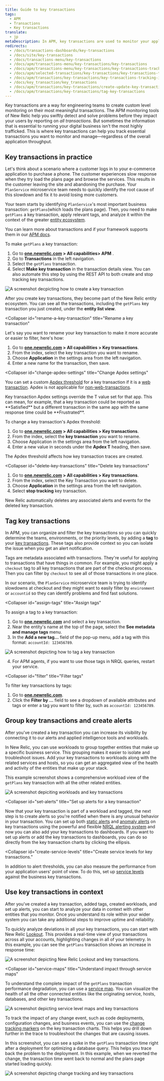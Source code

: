 ```yaml
---
title: Guide to key transactions
tags:
  - APM
  - Transactions
  - Key transactions
translate:
  - jp
metaDescription: In APM, key transactions are used to monitor your application''s important or unique transactions and processes.
redirects:
  - /docs/transactions-dashboards/key-transactions
  - /docs/site/key-transactions
  - /docs/transactions-menu/key-transactions
  - /docs/apm/transactions-menu/key-transactions/key-transactions
  - /docs/apm/transactions-menu/key-transactions/key-transactions-tracking-important-transactions-or-events
  - /docs/apm/selected-transactions/key-transactions/key-transactions-tracking-important-transactions-or-events
  - /docs/apm/transactions/key-transactions/key-transactions-tracking-important-transactions-or-events
  - /docs/key_transaction/key_transactions
  - /docs/apm/transactions/key-transactions/create-update-key-transactions
  - /docs/apm/transactions/key-transactions/tag-key-transactions
---
```








Key transactions are a way for engineering teams to create custom level monitoring on their most meaningful transactions. The APM monitoring tools of New Relic help you swiftly detect and solve problems before they impact your users by reporting on _all transactions_. But sometimes the information that is essential to running your digital business isn't the most highly trafficked.  This is where key transactions can help you track essential transactions you want to monitor and manage—regardless of the overall application throughput. 

## Key transactions in practice 

Let's think about a scenario where a customer logs in to your e-commerce application to purchase a phone. The customer experiences slow response when they try load the plans page and browse the services. This results in the customer leaving the site and abandoning the purchase. Your `PlanService` microservice team needs to quickly identify the root cause of this slowdown and fix it to avoid losing more customers. 

Your team starts by identifying `PlanService`'s most important business transaction: `getPlans`(which loads the plans page). Then, you need to make `getPlans` a key transaction, apply relevant tags, and analyze it within the context of the greater [entity ecosystem](/docs/new-relic-solutions/new-relic-one/core-concepts/what-entity-new-relic/).

You can learn more about transactions and if your framework supports them in our [APM docs](/docs/apm/transactions/intro-transactions/transactions-new-relic-apm/).

<CollapserGroup>
  <Collapser
    id="create-key-transactions"
    title="Create key transactions"
  >

To make `getPlans` a key transaction:

1. Go to **[one.newrelic.com](https://one.newrelic.com/all-capabilities) > All capabilities> APM** .
2. Go to **Transactions** in the left navigation.
2. Select the `getPlans` transaction.
3. Select **Make key transaction** in the transaction details view. You can also automate this step by using the REST API to both create and stop tracking key transactions. 

<img
  title="Create a key transaction"
  alt="A screenshot decpicting how to create a key transaction"
  src={apmMakeaKeyTransaction}
/>

After you create key transactions, they become part of the New Relic entity ecosystem. You can see all the transactions, including the `getPlans` key transaction you just created, under the **entity list view**.  


</Collapser>

  <Collapser
    id="rename-a-key-transaction"
    title="Rename a key transaction"
  >

Let's say you want to rename your key transaction to make it more accurate or easier to filter, here's how:

1. Go to **[one.newrelic.com](https://one.newrelic.com/all-capabilities) > All capabilities > Key transactions**.
2. From the index, select the key transaction you want to rename.
3. Choose **Application** in the settings area from the left navigation.
4. Enter a new name for the transaction, then save.

  </Collapser>

  <Collapser
    id="change-apdex-settings"
    title="Change Apdex settings"
  >

You can set a custom [Apdex threshold](/docs/apm/new-relic-apm/apdex/apdex-measuring-user-satisfaction) for a key transaction if it is a [web transaction](/docs/new-relic-solutions/get-started/glossary/#transaction). Apdex is not applicable for [non-web-transactions](/docs/new-relic-solutions/get-started/glossary/#non-web-transaction).

<Callout variant="important">
  Key transaction Apdex settings override the T value set for that app. This can mean, for example, that a key transaction could be reported as **Satisfied** but a different transaction in the same app with the same response time could be **Frustrated**.
</Callout>

To change a key transaction's Apdex threshold:

1. Go to **[one.newrelic.com](https://one.newrelic.com/all-capabilities) > All capabilities > Key transactions**.
2. From the index, select the **key transaction** you want to rename.
3. Choose Application in the settings area from the left navigation.
4. Enter a new value in seconds under the **Apdex T** heading, then save.

The Apdex threshold affects how key transaction traces are created.

  </Collapser>

  <Collapser
    id="delete-key-transactions"
    title="Delete key transactions"
  >

1. Go to **[one.newrelic.com](https://one.newrelic.com/all-capabilities) > All capabilities > Key transactions**.
2. From the index, select the Key Transaction you want to delete.
3. Choose **Application** in the settings area from the left navigation.
4. Select **stop tracking** key transaction.

New Relic automatically deletes any associated alerts and events for the deleted key transaction.

</Collapser>
</CollapserGroup>

## Tag key transactions

In APM, you can organize and filter the key transactions so you can quickly determine the teams, environments, or the priority levels, by adding a **tag** to your [key transactions](/docs/apm/transactions/key-transactions/introduction-key-transactions/). These tags also provide context so you can isolate the issue when you get an alert notification. 

Tags are metadata associated with transactions. They're useful for applying to transactions that have things in common. For example, you might apply a `checkout` tag to all key transactions that are part of the checkout process. Then you can filter by `checkout` to see all of those transactions in one place.

In our scenario, the `PlanService` microservice team is trying to identify slowdowns at checkout and they might want to easily filter by `environment` or `accountid` so they can identify problems and find fast solutions. 

<CollapserGroup>
 
  <Collapser
    id="assign-tags"
    title="Assign tags"
  >
To assign a tag to a key transaction:

1. Go to **[one.newrelic.com](https://one.newrelic.com/all-capabilities)** and select a key transaction.
2. Near the entity's name at the top of the page, select the **See metadata and manage tags** menu.
3. In the **Add a new tag...** field of the pop-up menu, add a tag with this format: `accountId: 123456789`.

<img
  title="Tag a key transaction"
  alt="A screenshot depicting how to tag a key transaction"
  src={apmTagaKeyTransaction}
/>

4. For APM agents, if you want to use those tags in NRQL queries, restart your service.

</Collapser>

<Collapser
    id="filter"
    title="Filter tags"
  >

To filter key transactions by tags:

1. Go to **[one.newrelic.com](https://one.newrelic.com/all-capabilities)**.
2. Click the **Filter by ...** field to see a dropdown of available attributes and tags or enter a tag you want to filter by, such as `accountId: 123456789`.

  </Collapser>
  </CollapserGroup>

## Group key transactions and create alerts

After you've created a key transaction you can increase its visibility by connecting it to our alerts and applied intelligence tools and workloads. 

  <CollapserGroup>
  <Collapser
    id="key-transaction-workload"
    title="Add your key transaction to a workload"
  >

In New Relic, you can use workloads to group together entities that make up a specific business service. This grouping makes it easier to isolate and troubleshoot issues. Add your key transactions to workloads along with the related services and hosts, so you can get an aggregated view of the health and activity of the entities that make up your stack. 

This example screenshot shows a comprehensive workload view of the `getPlans` key transaction with all the other related entities. 

<img
  title="Workloads and key transactions"
  alt="A screenshot depiciting workloads and key transactions"
  src={apmWorkloadsandKeyTransactions}
/>

</Collapser>

  <Collapser
    id="set-alerts"
    title="Set up alerts for a key transaction"
  >

Now that your key transaction is part of a workload and tagged, the next step is to create alerts so you're notified when there is any unusual behavior in your transaction. You can set up both [static alerts](/docs/alerts-applied-intelligence/new-relic-alerts/get-started/your-first-nrql-condition/#static-threshold) and [anomaly alerts](/docs/alerts-applied-intelligence/new-relic-alerts/get-started/your-first-nrql-condition/#anomaly-threshold) on key transactions using the powerful and flexible [NRQL alerting system](/docs/alerts-applied-intelligence/new-relic-alerts/alert-conditions/create-nrql-alert-conditions/) and now you can also add your key transactions to dashboards. If you want to set up alerts or add the key transactions to dashboards, you can do so directly from the key transaction charts by clicking the ellipsis. 

</Collapser>

<Collapser
    id="create-service-levels"
    title="Create service levels for key transactions."
  >
In addition to alert thresholds, you can also measure the performance from your application users' point of view. To do this, set up [service levels](/docs/service-level-management/intro-slm/) against the business key transactions.

</Collapser>
  </CollapserGroup>

## Use key transactions in context 

After you've created a key transaction, added tags, created workloads, and set up alerts, you can start to analyze your data in context with other entities that you monitor. Once you understand its role within your wider system you can take any additional steps to improve uptime and reliability.  

<CollapserGroup>
<Collapser
    id="lookout"
    title="Analyze deviations with New Relic Lookout"
  >

To quickly analyze deviations in all your key transactions, you can start with New Relic [Lookout](/docs/new-relic-solutions/new-relic-one/core-concepts/new-relic-lookout-monitor-your-estate-glance/). This provides a real-time view of your transactions across all your accounts, highlighting changes in all of your telemetry. In this example, you can see the `getPlans` transaction shows an increase in response time:

<img
  title="New Relic Lookout and key transactions"
  alt="A screenshot depicting New Relic Lookout and key transactions."
  src={apmLookoutandKeyTransactions}
/>
</Collapser>


<Collapser
    id="service-maps"
    title="Understand impact through service maps"
  >

To understand the complete impact of the `getPlans` transaction performance degradation, you can use a [service map](/docs/new-relic-solutions/new-relic-one/ui-data/service-maps/introduction-service-maps/). You can visualize the health of all the other connected entities like the originating service, hosts, databases, and other key transactions.

<img
  title="Service maps and key transactions"
  alt="A screenshot depicting service level maps and key transactions"
  src={apmServiceMapsandKeyTransactions}
/>

</Collapser>
  <Collapser
    id="change tracking"
    title="Track changes"
  >

To track the impact of any change event, such as code deployments, configuration changes, and business events, you can use the [change tracking markers](/docs/change-tracking/change-tracking-view-analyze/) on the key transaction charts. This helps you drill down further in the trace to troubleshoot the changes that are causing issues. 

In this screenshot, you can see a spike in the `getPlans` transaction time right after a deployment for optimizing a database query. This helps you trace back the problem to the deployment. In this example, when we reverted the change, the transaction time went back to normal and the plans page started loading quickly.

<img
  title="Key transactions and change tracking"
  alt="A screenshot depicting change tracking and key transactions"
  src={apmKeyTransactionsTrackChanges}
/>

</Collapser>
  </CollapserGroup>